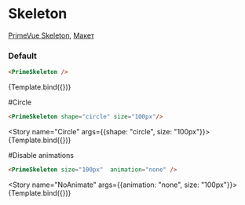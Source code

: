 

<Meta title="Prime/Skeleton" />

# Skeleton

[PrimeVue Skeleton](https://primevue.org/skeleton), [Макет](<https://www.figma.com/design/4TYeki0MDLhfPGJstbIicf/UI-kit-PrimeFace--DS-?node-id=5241-3731&m=dev>)

### Default

```html dark
<PrimeSkeleton />
```

<Story name="Default">{Template.bind({})}</Story>

#Circle

```html dark
<PrimeSkeleton shape="circle" size="100px"/>
```

<Story name="Circle" args={{shape: "circle", size: "100px"}}>{Template.bind({})}</Story>


#Disable animations

```html dark
<PrimeSkeleton size="100px"  animation="none" />
```

<Story name="NoAnimate" args={{animation: "none", size: "100px"}}>{Template.bind({})}</Story>
